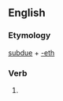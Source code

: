 ==English==

===Etymology===
[[subdue]] + [[-eth]]

===Verb===
{{en-verb form}}

# {{en-archaic third-person singular of|subdue}}